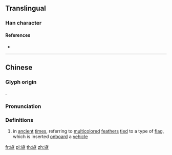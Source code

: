 ==Translingual==

===Han character===
{{Han char|rn=70|rad=方|as=15|sn=19|four=07233|canj=YSYOO|ids=⿸⿰方𠂉遂}}

====References====
* {{Han ref|kx=0485.160|dkj=13707|dj=0847.170|hdz=32185.040|uh=65DE|ud=26078|bh=F249|bd=62025}}

----

==Chinese==
{{zh-forms}}

===Glyph origin===
{{Han compound|㫃|遂|c1=s|c2=p|ls=psc}}.

===Pronunciation===
{{zh-pron
|m=suì
|c=seoi6
|h=
|md=
|mn=
|w=
|mc=y
|oc=y
|cat=n
}}

===Definitions===
{{zh-hanzi}}

# in [[ancient]] [[times]], referring to [[multicolored]] [[feather]]s [[tie]]d to a type of [[flag]], which is inserted [[onboard]] a [[vehicle]]

[[fr:旞]]
[[pl:旞]]
[[th:旞]]
[[zh:旞]]